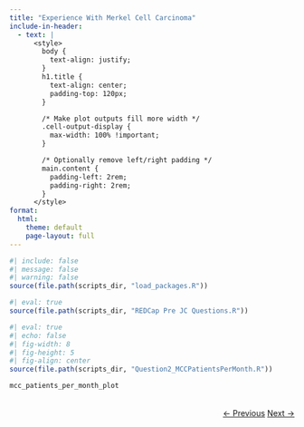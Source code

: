```yaml
---
title: "Experience With Merkel Cell Carcinoma"
include-in-header: 
  - text: |
      <style>
        body {
          text-align: justify;
        }
        h1.title {
          text-align: center;
          padding-top: 120px;
        }

        /* Make plot outputs fill more width */
        .cell-output-display {
          max-width: 100% !important;
        }

        /* Optionally remove left/right padding */
        main.content {
          padding-left: 2rem;
          padding-right: 2rem;
        }
      </style>
format:
  html:
    theme: default
    page-layout: full
---
```


```r
#| include: false
#| message: false
#| warning: false
source(file.path(scripts_dir, "load_packages.R"))
```



```r
#| eval: true
source(file.path(scripts_dir, "REDCap Pre JC Questions.R"))

```



```r
#| eval: true
#| echo: false
#| fig-width: 8
#| fig-height: 5
#| fig-align: center
source(file.path(scripts_dir, "Question2_MCCPatientsPerMonth.R"))

mcc_patients_per_month_plot
```
<div style="text-align: right; margin-top: 2rem;">
  <a href="../role/" class="btn btn-primary">← Previous</a>
  <a href="../Ipi_nivo_rx_yn/" class="btn btn-primary">Next →</a>
</div>